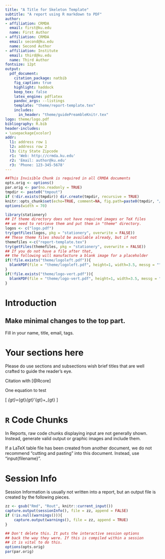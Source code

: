 ```yaml
---
title: "A Title for Skeleton Template"
subtitle: "A report using R markdown to PDF"
author:
- affiliation: CRMDA
  email: first@ku.edu
  name: First Author
- affiliation: CRMDA
  email: second@ku.edu
  name: Second Author
- affiliation: Institute
  email: third@ku.edu
  name: Third Author
fontsize: 12pt
output:
  pdf_document:
    citation_package: natbib
    fig_caption: true
    highlight: haddock
    keep_tex: false
    latex_engine: pdflatex
    pandoc_args: --listings
    template: "theme/report-template.tex"
    includes:
      in_header: "theme/guidePreambleKnitr.tex"
logo: theme/logo.pdf
bibliography: R.bib
header-includes:
- \usepackage{xcolor}
addr:
  l1: address row 1
  l2: address row 2
  l3: City State Zipcode
  r1: 'Web: http://crmda.ku.edu'
  r2: 'Email: author@ku.edu'
  r3: 'Phone: 123-345-5678'
---
```


```r
##This Invisible Chunk is required in all CRMDA documents
opts.orig <- options()
par.orig <- par(no.readonly = TRUE)
tmpdir <- paste0("tmpout")
if (!dir.exists(tmpdir)) dir.create(tmpdir, recursive = TRUE)
knitr::opts_chunk$set(echo=TRUE, comment=NA, fig.path=paste0(tmpdir, "/p-"))
options(width = 70)
```


```r
library(stationery)
## If theme directory does not have required images or TeX files
## we need to retrieve them and put them in "theme" directory. 
logos <- c("logo.pdf")
try(getFiles(logos, pkg = "stationery", overwrite = FALSE))
## These theme files should be available already, but if not
themefiles <-c("report-template.tex")
try(getFiles(themefiles, pkg = "stationery", overwrite = FALSE))
## If you do not have a file after that, 
## the following will manufacture a blank image for a placeholder
if(!file.exists("theme/logoleft.pdf")){
  blankPDF(file = "theme/logoleft.pdf", height=1, width=3.5, messg = "")
}
if(!file.exists("theme/logo-vert.pdf")){
  blankPDF(file = "theme/logo-vert.pdf", height=1, width=3.5, messg = "")
}
```

\begin{abstract}
\noindent 
This is an abstract. Please include a terse, yet descriptive
statement here of less than 200 words. It should avoid colloquialisms
and polysyllabic profundities.
\end{abstract}


# Introduction {-}

## Make minimal changes to the top part. {-}

Fill in your name, title, email, tags.  

# Your sections here {-}

Please do use sections and subsections wish brief titles
that are well crafted to guide the reader's eye.

Citation with [@Rcore]

One equation to test

\[
\Sigma_{gt}=\Lambda_{gt}\Psi_{gt}\Lambda'_{gt}+\Theta_{gt}
\]

# `R` Code Chunks {-}

In Reports, raw code chunks displaying input are not generally shown.
Instead, generate valid \LaTeX output or graphic images and include
them. 

If a LaTeX table file has been created from another document,
we do not recommend "cutting and pasting" into this document.
Instead, use "\textbackslash{}input{filename}". 


# Session Info {-}

Session Information is usually not written into a report, but an output file is created by the following pieces.

```r
zz <- gsub("Rmd", "Rout", knitr::current_input())
capture.output(sessionInfo(), file = zz, append = FALSE)
if (!is.null(warnings())){
    capture.output(warnings(), file = zz, append = TRUE)
}
```

```r
## Don't delete this. It puts the interactive session options
## back the way they were. If this is compiled within a session
## it is vital to do this.
options(opts.orig)
par(par.orig)
```
